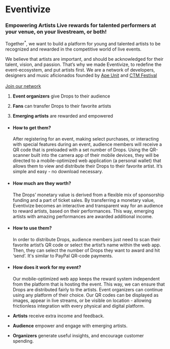 <Brand>

# Eventivize

### Empowering Artists <Note>Live rewards for talented performers at your venue, on your livestream, or both!</Note>

</Brand>

<Section isLeading>

Together<sup>*</sup>, we want to build a platform for young and talented artists to be recognized and rewarded in the competitive world of live events.

We believe that artists are important, and should be acknowledged for their talent, vision, and passion. That’s why we made Eventivize, to redefine the event-ecosystem, and put artists first.
<Footnote>
We are a network of developers, designers and music aficionados founded by <a href="https://apeunit.com/">Ape&nbsp;Unit</a> and <a href="https://www.ctm-festival.de/">CTM Festival</a> <br/><br/><a  href="mailto:eventivize@apeunit.com">Join our network</a>
</Footnote>

</Section>
<Section isVertical isLeading>

1. **Event organizers** give Drops to their audience

2. **Fans** can transfer Drops to their favorite artists

3. **Emerging artists** are rewarded and empowered

</Section>
<HandRight/>
<Section title="The Drops" note="Value-holding transferable tokens">

- #### How to get them?
  After registering for an event, making select purchases, or interacting with special features during an event, audience members will receive a QR code that is preloaded with a set number of Drops. Using the QR-scanner built into the camera app of their mobile devices, they will be directed to a mobile-optimized web application (a personal wallet) that allows them to view and distribute their Drops to their favorite artist. It’s simple and easy - no download necessary.

- #### How much are they worth?
  The Drops’ monetary value is derived from a flexible mix of sponsorship funding and a part of ticket sales. By transferring a monetary value, Eventivize becomes an interactive and transparent way for an audience to reward artists, based on their performances. This way, emerging artists with amazing performances are awarded additional income.

- #### How to use them?
  In order to distribute Drops, audience members just need to scan their favorite artist’s QR code or select the artist’s name within the web app. Then, they can select the number of Drops they want to award and hit ‘send’. It's similar to PayPal QR-code payments.

- #### How does it work for my event?
  Our mobile-optimized web app keeps the reward system independent from the platform that is hosting the event. This way, we can ensure that Drops are distributed fairly to the artists. Event organizers can continue using any platform of their choice. Our QR codes can be displayed as images, appear in live streams, or be visible on location - allowing frictionless integration with every physical and digital platform.

</Section>
<HandLeft/>

<Section title="The Benefits" isVertical isLeading>

- **Artists** receive extra income and feedback.

- **Audience** empower and engage with emerging artists.

- **Organizers** generate useful insights, and encourage customer spending.

</Section>

<VideoBanner/>
